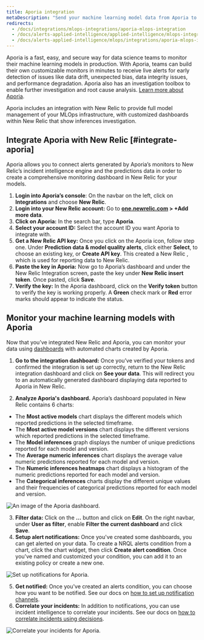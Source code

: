```yaml
---
title: Aporia integration
metaDescription: "Send your machine learning model data from Aporia to New Relic to understand your model's performance."
redirects:
  - /docs/integrations/mlops-integrations/aporia-mlops-integration
  - /docs/alerts-applied-intelligence/applied-intelligence/mlops-integrations/aporia-mlops-integration
  - /docs/alerts-applied-intelligence/mlops/integrations/aporia-mlops-integration
---
```





Aporia is a fast, easy, and secure way for data science teams to monitor their machine learning models in production. With Aporia, teams can build their own customizable monitors in minutes to receive live alerts for early detection of issues like data drift, unexpected bias, data integrity issues, and performance degradation. Aporia also has an investigation toolbox to enable further investigation and root cause analysis. [Learn more about Aporia](https://www.aporia.com).

Aporia includes an integration with New Relic to provide full model management of your MLOps infrastructure, with customized dashboards within New Relic that show inferences investigation.

## Integrate Aporia with New Relic [#integrate-aporia]

Aporia allows you to connect alerts generated by Aporia’s monitors to New Relic’s incident intelligence engine and the predictions data in order to create a comprehensive monitoring dashboard in New Relic for your models.

1. **Login into Aporia’s console**: On the navbar on the left, click on **Integrations** and choose **New Relic**.
2. **Login into your New Relic account:** Go to **[one.newrelic.com](https://one.newrelic.com/all-capabilities) > +Add more data**.
3. **Click on Aporia:** In the search bar, type **Aporia**.
4. **Select your account ID:** Select the account ID you want Aporia to integrate with.
5. **Get a New Relic API key:** Once you click on the Aporia icon, follow step one. Under **Prediction data & model quality alerts**, click either **Select**, to choose an existing key, or **Create API key**. This created a New Relic <InlinePopover type="licenseKey" />, which is used for reporting data to New Relic.
6. **Paste the key in Aporia:** Now go to Aporia’s dashboard and under the New Relic Integration screen, paste the key under **New Relic insert token**. Once pasted, click **Save**.
7. **Verify the key:** In the Aporia dashboard, click on the **Verify token** button to verify the key is working properly. A **Green** check mark or **Red** error marks should appear to indicate the status.

<InstallFeedback />

## Monitor your machine learning models with Aporia

Now that you’ve integrated New Relic and Aporia, you can monitor your data using [dashboards](/docs/query-your-data/explore-query-data/dashboards/introduction-dashboards/) with automated charts created by Aporia.

1. **Go to the integration dashboard:** Once you’ve verified your tokens and confirmed the integration is set up correctly, return to the New Relic integration dashboard and click on **See your data**. This will redirect you to an automatically generated dashboard displaying data reported to Aporia in New Relic.

2. **Analyze Aporia's dashboard.** Aporia’s dashboard populated in New Relic contains 6 charts:

* The **Most active models** chart displays the different models which reported predictions in the selected timeframe.
* The **Most active model versions** chart displays the different versions which reported predictions in the selected timeframe.
* The **Model inferences** graph displays the number of unique predictions reported for each model and version.
* The **Average numeric inferences** chart displays the average value numeric predictions reported for each model and version.
* The **Numeric inferences heatmaps** chart displays a histogram of the numeric predictions reported for each model and version.
* The **Categorical inferences** charts display the different unique values and their frequencies of categorical predictions reported for each model and version.

<img
  title="An image of the Aporia dashboard"
  alt="An image of the Aporia dashboard."
  src={modelperformancemonitoringAporiaDashboard}
/>

3. **Filter data:** Click on the **…** button and click on **Edit**. On the right navbar, under **User as filter**, enable **Filter the current dashboard** and click **Save**.
4. **Setup alert notifications:** Once you've created some dashboards, you can get alerted on your data. To create a NRQL alerts condition from a chart, click the chart widget, then click **Create alert condition**. Once you've named and customized your condition, you can add it to an existing policy or create a new one.

<img
  title="Set up notifications for Aporia"
  alt="Set up notifications for Aporia."
  src={modelperformancemonitoringAporiaCreateAlert}
/>

5. **Get notified:** Once you've created an alerts condition, you can choose how you want to be notified. See our docs on [how to set up notification channels](/docs/alerts-applied-intelligence/new-relic-alerts/alert-notifications/notification-channels-control-where-send-alerts).
6. **Correlate your incidents:** In addition to notifications, you can use incident intelligence to correlate your incidents. See our docs on [how to correlate incidents using decisions](/docs/alerts-applied-intelligence/applied-intelligence/incident-intelligence/change-applied-intelligence-correlation-logic-decisions).

<img
  title="Correlate your incidents for Aporia"
  alt="Correlate your incidents for Aporia."
  src={modelperformancemonitoringAporiaCorrelation}
/>
